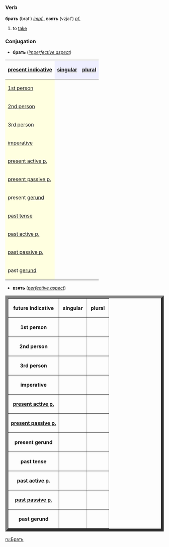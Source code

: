 =={{ru}}==
===Verb===
'''брать''' (brat’) ''[[impf.]]'', '''взять''' (vzjat’) ''[[pf.]]''

#to [[take]]

===Conjugation===
*'''брать''' (''[[imperfective aspect]]'')

{| border="1" cellpadding="4" cellspacing="0"
!
[[present indicative]]
! style="background-color: #EFEFFF" align="center"|[[singular]]
! style="background-color: #EFEFFF" align="center"|[[plural]]
|-
! style="background-color: #FFFFE0" align="left"|[[first person|1st person]]
| align="center"|{{Unicode|беру́}}
| align="center"|{{Unicode|берём}}
|-
! style="background-color: #FFFFE0" align="left"|[[second person|2nd person]]
| align="center"|{{Unicode|берёшь}}
| align="center"|{{Unicode|берёте}}
|-
! style="background-color: #FFFFE0" align="left"|[[third person|3rd person]]
| align="center"|{{Unicode|берёт}}
| align="center"|{{Unicode|беру́т}}
|-
! style="background-color: #FFFFE0" align="left"|[[imperative]]
| align="center"|{{Unicode|бери́}}
| align="center"|{{Unicode|бери́те}}
|-
! style="background-color: #FFFFE0" align="left"|[[present participle|present active p.]]
| align="center"|{{Unicode|беру́щий}}
| align="center"|{{Unicode| }}
|-
! style="background-color: #FFFFE0" align="left"|[[present participle|present passive p.]]
| align="center"|{{Unicode|—}}
| align="center"|{{Unicode| }}
|-
! style="background-color: #FFFFE0" align="left"|present [[gerund]]
| align="center"|{{Unicode|бе́ря}}
| align="center"|{{Unicode| }}
|-
! style="background-color: #FFFFE0" align="left"|[[past tense]]
| align="center"|{{Unicode|брал, брала́, бра́ло}}
| align="center"|{{Unicode|бра́ли}}
|-
! style="background-color: #FFFFE0" align="left"|[[past participle|past active p.]]
| align="center"|{{Unicode|бра́вший}}
| align="center"|{{Unicode| }}
|-
! style="background-color: #FFFFE0" align="left"|[[past participle|past passive p.]]
| align="center"|{{Unicode|—}}
| align="center"|{{Unicode| }}
|-
! style="background-color: #FFFFE0" align="left"|past [[gerund]]
| align="center"|{{Unicode|—}}
| align="center"|{{Unicode| }}
|}


*'''взять''' (''[[perfective aspect]]'')
<table border="9">
<tr><th>future indicative</th><th>&nbsp;singular&nbsp;</th><th>&nbsp;plural&nbsp;</th></tr>
<tr><th>1st person</th><td>&nbsp;{{Unicode|возьму́}}&nbsp;</td><td>&nbsp;{{Unicode|возьмём}}&nbsp;</td></tr>
<tr><th>2nd person</th><td>&nbsp;{{Unicode|возьмёшь}}&nbsp;</td><td>&nbsp;{{Unicode|возьмёте}}&nbsp;</td></tr>
<tr><th>3rd person</th><td>&nbsp;{{Unicode|возьмёт}}&nbsp;</td><td>&nbsp;{{Unicode|возьму́т}}&nbsp;</td></tr>
<tr><th>imperative</th><td>&nbsp;{{Unicode|возьми́}}&nbsp;</td><td>&nbsp;{{Unicode|возьми́те}}&nbsp;</td></tr>
<tr><th>[[present participle|present active p.]]</th><td>&nbsp;{{Unicode|—}}&nbsp;</td><td>&nbsp;{{Unicode|}}&nbsp;</td></tr>
<tr><th>[[present participle|present passive p.]]</th><td>&nbsp;{{Unicode|—}}&nbsp;</td><td>&nbsp;{{Unicode|}}&nbsp;</td></tr>
<tr><th>present gerund</th><td>&nbsp;{{Unicode|—}}&nbsp;</td><td>&nbsp;{{Unicode|}}&nbsp;</td></tr>
<tr><th>past tense</th><td>&nbsp;{{Unicode|взял, взяла́, взя́ло}}&nbsp;</td><td>&nbsp;{{Unicode|взя́ли}}&nbsp;</td></tr>
<tr><th>[[past participle|past active p.]]</th><td>&nbsp;{{Unicode|взя́вший}}&nbsp;</td><td>&nbsp;{{Unicode|}}&nbsp;</td></tr>
<tr><th>[[past participle|past passive p.]]</th><td>&nbsp;{{Unicode|взя́тый (взят, взята́, взя́то)}}&nbsp;</td><td>&nbsp;{{Unicode|(взя́ты)}}&nbsp;</td></tr>
<tr><th>past gerund</th><td>&nbsp;{{Unicode|взяв, взя́вши}}&nbsp;</td><td>&nbsp;{{Unicode|}}&nbsp;</td></tr>
</table>


[[ru:Брать]]